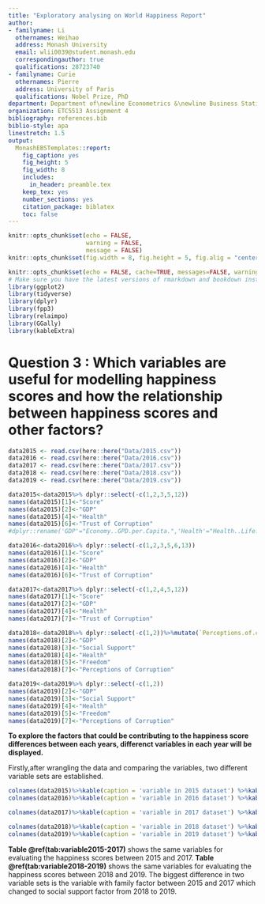 ```yaml
---
title: "Exploratory analysing on World Happiness Report"
author:
- familyname: Li
  othernames: Weihao
  address: Monash University
  email: wlii0039@student.monash.edu
  correspondingauthor: true
  qualifications: 28723740
- familyname: Curie
  othernames: Pierre
  address: University of Paris
  qualifications: Nobel Prize, PhD
department: Department of\newline Econometrics &\newline Business Statistics
organization: ETC5513 Assignment 4
bibliography: references.bib
biblio-style: apa
linestretch: 1.5
output:
  MonashEBSTemplates::report:
    fig_caption: yes
    fig_height: 5
    fig_width: 8
    includes:
      in_header: preamble.tex
    keep_tex: yes
    number_sections: yes
    citation_package: biblatex
    toc: false
---
```


```r
knitr::opts_chunk$set(echo = FALSE, 
                      warning = FALSE, 
                      message = FALSE)
knitr::opts_chunk$set(fig.width = 8, fig.height = 5, fig.alig = "center")
```

```r
knitr::opts_chunk$set(echo = FALSE, cache=TRUE, messages=FALSE, warning=FALSE)
# Make sure you have the latest versions of rmarkdown and bookdown installed
library(ggplot2)
library(tidyverse)
library(dplyr)
library(fpp3)
library(relaimpo)
library(GGally)
library(kableExtra)
```

# Question 3 : Which variables are useful for modelling happiness scores and how the relationship between happiness scores and other factors?


```r
data2015 <- read.csv(here::here("Data/2015.csv"))
data2016 <- read.csv(here::here("Data/2016.csv"))
data2017 <- read.csv(here::here("Data/2017.csv"))
data2018 <- read.csv(here::here("Data/2018.csv"))
data2019 <- read.csv(here::here("Data/2019.csv"))
```

```r
data2015<-data2015%>% dplyr::select(-c(1,2,3,5,12))
names(data2015)[1]<-"Score"
names(data2015)[2]<-"GDP"
names(data2015)[4]<-"Health"
names(data2015)[6]<-"Trust of Corruption"
#dplyr::rename('GDP'="Economy..GPD.per.Capita.",'Health'="Health..Life.Expectancy.",'Trust'="Trust..Government.Corruption.")

data2016<-data2016%>% dplyr::select(-c(1,2,3,5,6,13))
names(data2016)[1]<-"Score"
names(data2016)[2]<-"GDP"
names(data2016)[4]<-"Health"
names(data2016)[6]<-"Trust of Corruption"

data2017<-data2017%>% dplyr::select(-c(1,2,4,5,12))
names(data2017)[1]<-"Score"
names(data2017)[2]<-"GDP"
names(data2017)[4]<-"Health"
names(data2017)[7]<-"Trust of Corruption"

data2018<-data2018%>% dplyr::select(-c(1,2))%>%mutate(`Perceptions.of.corruption`=as.numeric(Perceptions.of.corruption))
names(data2018)[2]<-"GDP"
names(data2018)[3]<-"Social Support"
names(data2018)[4]<-"Health"
names(data2018)[5]<-"Freedom"
names(data2018)[7]<-"Perceptions of Corruption"

data2019<-data2019%>% dplyr::select(-c(1,2))
names(data2019)[2]<-"GDP"
names(data2019)[3]<-"Social Support"
names(data2019)[4]<-"Health"
names(data2019)[5]<-"Freedom"
names(data2019)[7]<-"Perceptions of Corruption"
```


  **To explore the factors that could be contributing to the happiness score differences between each years, differenct variables in each year will be displayed.**
  
  Firstly,after wrangling the data and comparing the variables, two different variable sets are established.
  
```r
colnames(data2015)%>%kable(caption = 'variable in 2015 dataset') %>%kable_styling(bootstrap_options = c("striped", "hover"), full_width = FALSE, position = "left")
colnames(data2016)%>%kable(caption = 'variable in 2016 dataset') %>%kable_styling(bootstrap_options = c("striped", "hover"), full_width = FALSE, position = "left")

colnames(data2017)%>%kable(caption = 'variable in 2017 dataset') %>%kable_styling(bootstrap_options = c("striped", "hover"), full_width = FALSE, position = "left")
```

```r
colnames(data2018)%>%kable(caption = 'variable in 2018 dataset') %>%kable_styling(bootstrap_options = c("striped", "hover"), full_width = FALSE, position = "left")
colnames(data2019)%>%kable(caption = 'variable in 2019 dataset') %>%kable_styling(bootstrap_options = c("striped", "hover"), full_width = FALSE, position = "left")
```

**Table \@ref(tab:variable2015-2017)** shows the same variables for evaluating the happiness scores between 2015 and 2017. **Table \@ref(tab:variable2018-2019)** shows the same variables for evaluating the happiness scores between 2018 and 2019.  The biggest difference in two variable sets is the variable with family factor between 2015 and 2017 which changed to social support factor from 2018 to 2019.